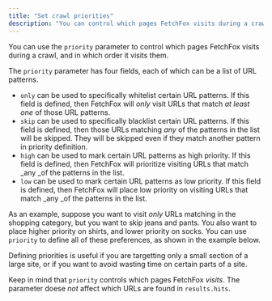 ```yaml
---
title: "Set crawl priorities"
description: "You can control which pages FetchFox visits during a crawl"
---
```




You can use the `priority` parameter to control which pages FetchFox visits during a crawl, and in which order it visits them.

The `priority` parameter has four fields, each of which can be a list of URL patterns.

- `only` can be used to specifically whitelist certain URL patterns. If this field is defined, then FetchFox will _only_ visit URLs that match _at least one_ of those URL patterns.
- `skip` can be used to specifically blacklist certain URL patterns. If this field is defined, then those URLs matching _any_ of the patterns in the list will be skipped. They will be skipped even if they match another pattern in priority definition.
- `high` can be used to mark certain URL patterns as high priority. If this field is defined, then FetchFox will prioritize visiting URLs that match _any _of the patterns in the list.
- `low` can be used to mark certain URL patterns as low priority. If this field is defined, then FetchFox will place low priority on visiting URLs that match _any _of the patterns in the list.

As an example, suppose you want to visit _only_ URLs matching in the shopping category, but you want to skip jeans and pants. You also want to place higher priority on shirts, and lower priority on socks. You can use `priority` to define all of these preferences, as shown in the example below.

<CrawlPriorityRequest />

Defining priorities is useful if you are targetting only a small section of a large site, or if you want to avoid wasting time on certain parts of a site.

Keep in mind that `priority` controls which pages FetchFox _visits_. The parameter doese _not_ affect which URLs are found in `results.hits`.